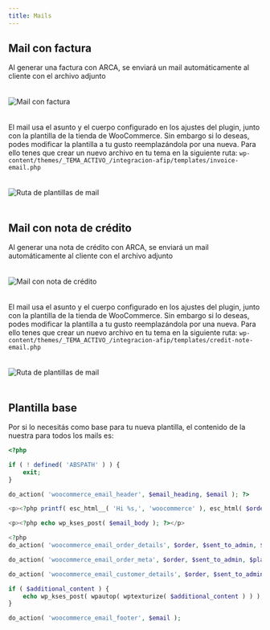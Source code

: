```yaml
---
title: Mails
---
```



## Mail con factura

Al generar una factura con ARCA, se enviará un mail automáticamente al cliente con el archivo adjunto

<Image src={invoiceMail} style="margin: 20px auto;" alt="Mail con factura" />

El mail usa el asunto y el cuerpo configurado en los ajustes del plugin, junto con la plantilla de la tienda de WooCommerce. Sin embargo si lo deseas, podes modificar la plantilla a tu gusto reemplazándola por una nueva. Para ello tenes que crear un nuevo archivo en tu tema en la siguiente ruta: `wp-content/themes/_TEMA_ACTIVO_/integracion-afip/templates/invoice-email.php`

<Image src={mailsRoute} style="margin: 20px auto;" alt="Ruta de plantillas de mail" />

## Mail con nota de crédito

Al generar una nota de crédito con ARCA, se enviará un mail automáticamente al cliente con el archivo adjunto

<Image src={creditNoteMail} style="margin: 20px auto;" alt="Mail con nota de crédito" />

El mail usa el asunto y el cuerpo configurado en los ajustes del plugin, junto con la plantilla de la tienda de WooCommerce. Sin embargo si lo deseas, podes modificar la plantilla a tu gusto reemplazándola por una nueva. Para ello tenes que crear un nuevo archivo en tu tema en la siguiente ruta: `wp-content/themes/_TEMA_ACTIVO_/integracion-afip/templates/credit-note-email.php`

<Image src={mailsRoute} style="margin: 20px auto;" alt="Ruta de plantillas de mail" />

## Plantilla base

Por si lo necesitás como base para tu nueva plantilla, el contenido de la nuestra para todos los mails es:

```php
<?php

if ( ! defined( 'ABSPATH' ) ) {
	exit;
}

do_action( 'woocommerce_email_header', $email_heading, $email ); ?>

<p><?php printf( esc_html__( 'Hi %s,', 'woocommerce' ), esc_html( $order->get_billing_first_name() ) ); ?></p>

<p><?php echo wp_kses_post( $email_body ); ?></p>

<?php
do_action( 'woocommerce_email_order_details', $order, $sent_to_admin, $plain_text, $email );

do_action( 'woocommerce_email_order_meta', $order, $sent_to_admin, $plain_text, $email );

do_action( 'woocommerce_email_customer_details', $order, $sent_to_admin, $plain_text, $email );

if ( $additional_content ) {
	echo wp_kses_post( wpautop( wptexturize( $additional_content ) ) );
}

do_action( 'woocommerce_email_footer', $email );
```
